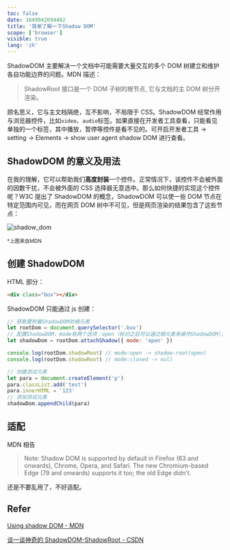 ```yaml
---
toc: false
date: 1649942694482
title: '简单了解一下Shadow DOM'
scope: ['browser']
visible: true
lang: 'zh'
---
```


ShadowDOM 主要解决一个文档中可能需要大量交互的多个 DOM 树建立和维护各自功能边界的问题。MDN 描述：

> ShadowRoot 接口是一个 DOM 子树的根节点, 它与文档的主 DOM 树分开渲染。

顾名思义，它与主文档隔绝，互不影响，不局限于 CSS。ShadowDOM 经常作用与浏览器控件，比如`video`、`audio`标签。如果直接在开发者工具查看，只能看见单独的一个标签，其中播放，暂停等控件是看不见的。可开启开发者工具 -> setting -> Elements -> show user agent shadow DOM 进行查看。

## ShadowDOM 的意义及用法

在我的理解，它可以帮助我们**高度封装**一个控件。正常情况下，该控件不会被外面的因数干扰，不会被外面的 CSS 选择器无意选中。那么如何快捷的实现这个控件呢？W3C 提出了 ShadowDOM 的概念，ShadowDOM 可以使一些 DOM 节点在特定范围内可见，而在网页 DOM 树中不可见，但是网页渲染的结果包含了这些节点：

![shadow_dom](https://res.zrain.fun/images/2022/06/shadow_dom-f165fb22bdb2c5db85ce41b626908aab.png)

<small>*上图来自MDN</small>

## 创建 ShadowDOM

HTML 部分：

```html
<div class="box"></div>
```

ShadowDOM 只能通过 js 创建：

```javascript
// 获取要附着ShadowDOM的根元素
let rootDom = document.querySelector('.box')
// 配置ShadowDOM，mode有两个选项：open（标识之后可以通过根元素来操作ShadowDOM），close（相反）
let shadowDom = rootDom.attachShadow({ mode: 'open' })

console.log(rootDom.shadowRoot) // mode:open -> shadow-root(open)
console.log(rootDom.shadowRoot) // mode:closed -> null

// 创建测试元素
let para = document.createElement('p')
para.classList.add('test')
para.innerHTML = '123'
// 添加测试元素
shadowDom.appendChild(para)
```

## 适配

MDN 相告

> Note: Shadow DOM is supported by default in Firefox (63 and onwards), Chrome, Opera, and Safari. The new Chromium-based Edge (79 and onwards) supports it too; the old Edge didn't.

还是不要乱用了，不好适配。

## Refer

[Using shadow DOM - MDN](https://developer.mozilla.org/en-US/docs/Web/Web_Components/Using_shadow_DOM)

[谈一谈神奇的 ShadowDOM-ShadowRoot - CSDN](https://blog.csdn.net/a460550542/article/details/88996225)
